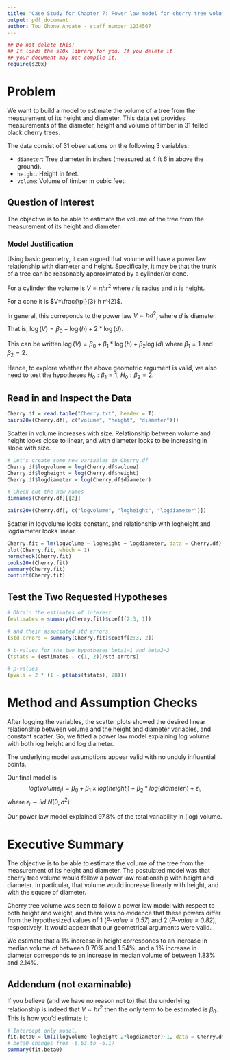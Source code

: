 ```yaml
---
title: 'Case Study for Chapter 7: Power law model for cherry tree volumes'
output: pdf_document
author: Tou Ohone Andate - staff number 1234567
---
```

```r
## Do not delete this!
## It loads the s20x library for you. If you delete it 
## your document may not compile it.
require(s20x)
```
# Problem
We want to build a model to estimate the volume of a tree from the measurement of its height and diameter. This data set provides measurements of the diameter, height and volume of timber in 31 felled black cherry trees\footnote{From Ryan, T. A., Joiner, B. L. and Ryan, B. F. (1976) The Minitab Student Handbook. Duxbury Press.}.

The data consist of 31 observations on the following 3 variables:

* `diameter`: Tree diameter in inches (measured at 4 ft 6 in above the ground).
* `height`: Height in feet.
* `volume`: Volume of timber in cubic feet.

## Question of Interest

The objective is to be able to estimate the volume of the tree from the measurement of its height and diameter.

### Model Justification
Using basic geometry, it can argued that volume will have a power law relationship
with diameter and height. Specifically, it may be that the trunk of a tree can be reasonably approximated by a cylinder/or cone.

For a cylinder the volume is $V=\pi h r^{2}$ where $r$ is radius and $h$ is height.

For a cone it is  $V=\frac{\pi}{3} h r^{2}$.

In general, this correponds to the power law $V\propto h d^{2}$, where $d$ is diameter.

That is, $\log(V)=\beta_0+\log(h)+2*\log(d)$.

This can be written $\log(V)=\beta_0+\beta_1*\log(h)+\beta_2\log(d)$ where $\beta_1=1$ and $\beta_2=2$.

Hence, to explore whether the above geometric argument is valid, we also need to test the hypotheses $H_0:\beta_1=1$, $H_0:\beta_2=2$. 

## Read in and Inspect the Data
```r
Cherry.df = read.table("Cherry.txt", header = T)
pairs20x(Cherry.df[, c("volume", "height", "diameter")])
```

Scatter in volume increases with size. Relationship between volume and height looks close to linear, and with diameter looks to be increasing in slope with size.

```r
# Let's create some new variables in Cherry.df
Cherry.df$logvolume = log(Cherry.df$volume)
Cherry.df$logheight = log(Cherry.df$height)
Cherry.df$logdiameter = log(Cherry.df$diameter)

# Check out the new names
dimnames(Cherry.df)[[2]]

pairs20x(Cherry.df[, c("logvolume", "logheight", "logdiameter")])
```

Scatter in logvolume looks constant, and relationship with logheight and logdiameter looks linear.

```r
Cherry.fit = lm(logvolume ~ logheight + logdiameter, data = Cherry.df)
plot(Cherry.fit, which = 1)
normcheck(Cherry.fit)
cooks20x(Cherry.fit)
summary(Cherry.fit)
confint(Cherry.fit)
```

## Test the Two Requested Hypotheses
```r
# Obtain the estimates of interest
(estimates = summary(Cherry.fit)$coeff[2:3, 1])

# and their associated std errors
(std.errors = summary(Cherry.fit)$coeff[2:3, 2])

# t-values for the two hypotheses beta1=1 and beta2=2
(tstats = (estimates - c(1, 2))/std.errors)

# p-values
(pvals = 2 * (1 - pt(abs(tstats), 28)))
```

# Method and Assumption Checks 
After logging the variables, the scatter plots showed the desired linear relationship between volume and the height and diameter variables, and constant scatter. So, we fitted a power law model explaining log volume with both log height and log diameter.

The underlying model assumptions appear valid with no unduly influential points.

Our final model is $$log(volume_i)=\beta_0 +\beta_1\times log(height_i)+ \beta_2*log(diameter_i)+ \epsilon_i,$$
where $\epsilon_i \sim iid ~ N(0,\sigma^2)$.

Our power law model explained 97.8% of the total variability in (log) volume.

# Executive Summary
The objective is to be able to estimate the volume of the tree from the measurement of its height and diameter. The postulated model was that cherry tree volume would follow a power law relationship with height and diameter. In particular, that volume would increase linearly with height, and with the square of diameter.

Cherry tree volume was seen to follow a power law model with respect to both height and weight, and there was no evidence that these powers differ from the hypothesized values of 1 (_P-value = 0.57_) and 2 (_P-value = 0.82_), respectively. It would appear that our geometrical arguments were valid.

We estimate that a 1% increase in height corresponds to an increase in median volume of between 0.70% and 1.54%, and a 1% increase in diameter corresponds to an increase in median volume of between 1.83% and 2.14%.

## Addendum (not examinable)
If you believe (and we have no reason not to) that the underlying relationship is indeed that $V \propto h r^2$ then the only term to be estimated is $\beta_0$. This is how you'd estimate it:

```r
# Intercept only model.
fit.beta0 = lm(I(logvolume-logheight-2*logdiameter)~1, data = Cherry.df)
# beta0 changes from -6.63 to -6.17
summary(fit.beta0) 
```